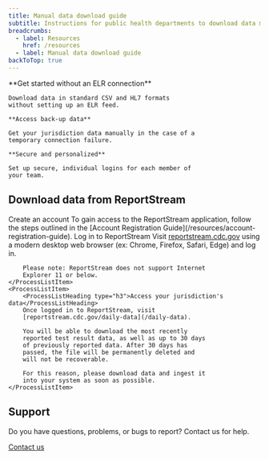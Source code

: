 ```yaml
---
title: Manual data download guide
subtitle: Instructions for public health departments to download data manually from the ReportStream application.
breadcrumbs:
  - label: Resources
    href: /resources
  - label: Manual data download guide
backToTop: true
---
```


<Alert type="info" heading='Why download data manually from ReportStream?'>
    **Get started without an ELR connection**

    Download data in standard CSV and HL7 formats
    without setting up an ELR feed.

    **Access back-up data**

    Get your jurisdiction data manually in the case of a
    temporary connection failure.

    **Secure and personalized**

    Set up secure, individual logins for each member of
    your team.
</Alert>

## Download data from ReportStream

<ProcessList>
    <ProcessListItem>
        <ProcessListHeading type="h3">Create an account</ProcessListHeading>
        To gain access to the ReportStream application,
        follow the steps outlined in the
        [Account Registration Guide](/resources/account-registration-guide).
    </ProcessListItem>
    <ProcessListItem>
        <ProcessListHeading type="h3">Log in to ReportStream</ProcessListHeading>
        Visit
        <A href={site.orgs.RS.url}>reportstream.cdc.gov</A>
        using a modern desktop web browser (ex: Chrome,
        Firefox, Safari, Edge) and log in.

        Please note: ReportStream does not support Internet
        Explorer 11 or below.
    </ProcessListItem>
    <ProcessListItem>
        <ProcessListHeading type="h3">Access your jurisdiction's data</ProcessListHeading>
        Once logged in to ReportStream, visit
        [reportstream.cdc.gov/daily-data](/daily-data).

        You will be able to download the most recently
        reported test result data, as well as up to 30 days
        of previously reported data. After 30 days has
        passed, the file will be permanently deleted and
        will not be recoverable.

        For this reason, please download data and ingest it
        into your system as soon as possible.
    </ProcessListItem>
</ProcessList>

## Support

Do you have questions, problems, or bugs to report? Contact
us for help.

<A className="usa-button usa-button--outline" href="/support/contact">Contact us</A>